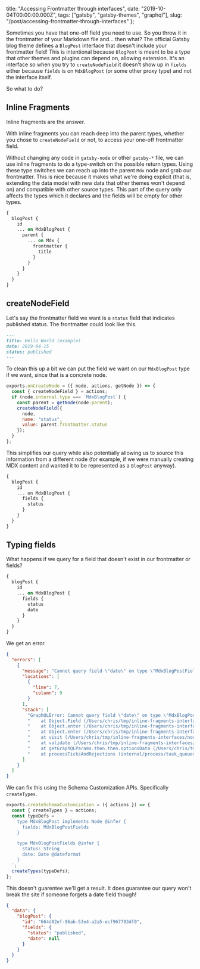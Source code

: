   title: "Accessing Frontmatter through interfaces",
  date: "2019-10-04T00:00:00.000Z",
  tags: ["gatsby", "gatsby-themes", "graphql"],
  slug: "/post/accessing-frontmatter-through-interfaces"
};

Sometimes you have that one-off field you need to use. So
you throw it in the frontmatter of your Markdown file and...
then what? The official Gatsby blog theme defines a
`BlogPost` interface that doesn't include your frontmatter
field! This is intentional because `BlogPost` is meant to be
a type that other themes and plugins can depend on, allowing
extension. It's an interface so when you try to
`createNodeField` it doesn't show up in `fields` either
because `fields` is on `MdxBlogPost` (or some other proxy
type) and not the interface itself.

So what to do?

## Inline Fragments

Inline fragments are the answer.

With inline fragments you can reach deep into the parent
types, whether you chose to `createNodeField` or not, to
access your one-off frontmatter field.

Without changing any code in `gatsby-node` or other
`gatsby-*` file, we can use inline fragments to do a
type-switch on the possible return types. Using these type
switches we can reach up into the parent `Mdx` node and grab
our frontmatter. This is nice because it makes what we're
doing explicit (that is, extending the data model with new
data that other themes won't depend on) and compatible with
other source types. This part of the query only affects the
types which it declares and the fields will be empty for
other types.

```graphql
{
  blogPost {
    id
    ... on MdxBlogPost {
      parent {
        ... on Mdx {
          frontmatter {
            title
          }
        }
      }
    }
  }
}
```

## createNodeField

Let's say the frontmatter field we want is a `status` field
that indicates published status. The frontmatter could look
like this.

```md
---
title: Hello World (example)
date: 2019-04-15
status: published
---
```

To clean this up a bit we can put the field we want on our
`MdxBlogPost` type if we want, since that is a concrete
node.

```js
exports.onCreateNode = ({ node, actions, getNode }) => {
  const { createNodeField } = actions;
  if (node.internal.type === `MdxBlogPost`) {
    const parent = getNode(node.parent);
    createNodeField({
      node,
      name: "status",
      value: parent.frontmatter.status
    });
  }
};
```

This simplifies our query while also potentially allowing us
to source this information from a different node (for
example, if we were manually creating MDX content and wanted
it to be represented as a `BlogPost` anyway).

```js
{
  blogPost {
    id
    ... on MdxBlogPost {
      fields {
        status
      }
    }
  }
}
```

## Typing fields

What happens if we query for a field that doesn't exist in
our frontmatter or fields?

```graphql
{
  blogPost {
    id
    ... on MdxBlogPost {
      fields {
        status
        date
      }
    }
  }
}
```

We get an error.

```json
{
  "errors": [
    {
      "message": "Cannot query field \"date\" on type \"MdxBlogPostFields\".",
      "locations": [
        {
          "line": 7,
          "column": 9
        }
      ],
      "stack": [
        "GraphQLError: Cannot query field \"date\" on type \"MdxBlogPostFields\".",
        "    at Object.Field (/Users/chris/tmp/inline-fragments-interfaces/node_modules/graphql/validation/rules/FieldsOnCorrectType.js:53:31)",
        "    at Object.enter (/Users/chris/tmp/inline-fragments-interfaces/node_modules/graphql/language/visitor.js:324:29)",
        "    at Object.enter (/Users/chris/tmp/inline-fragments-interfaces/node_modules/graphql/language/visitor.js:375:25)",
        "    at visit (/Users/chris/tmp/inline-fragments-interfaces/node_modules/graphql/language/visitor.js:242:26)",
        "    at validate (/Users/chris/tmp/inline-fragments-interfaces/node_modules/graphql/validation/validate.js:73:24)",
        "    at getGraphQLParams.then.then.optionsData (/Users/chris/tmp/inline-fragments-interfaces/node_modules/express-graphql/index.js:121:32)",
        "    at processTicksAndRejections (internal/process/task_queues.js:86:5)"
      ]
    }
  ]
}
```

We can fix this using the Schema Customization APIs.
Specifically `createTypes`.

```js
exports.createSchemaCustomization = ({ actions }) => {
  const { createTypes } = actions;
  const typeDefs = `
    type MdxBlogPost implements Node @infer {
      fields: MdxBlogPostFields
    }

    type MdxBlogPostFields @infer {
      status: String
      date: Date @dateformat
    }
  `;
  createTypes(typeDefs);
};
```

This doesn't guarentee we'll get a result. It does guarantee
our query won't break the site if someone forgets a date
field though!

```json
{
  "data": {
    "blogPost": {
      "id": "664d82ef-96ab-53e4-a2a5-ecf967793df0",
      "fields": {
        "status": "published",
        "date": null
      }
    }
  }
}
```
